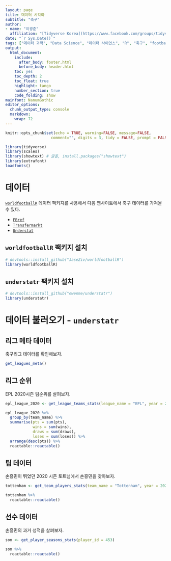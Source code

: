 ```yaml
---
layout: page
title: 데이터 시각화
subtitle: "축구"
author:
- name: "이광춘"
  affiliation: "[Tidyverse Korea](https://www.facebook.com/groups/tidyverse/)"
date: "`r Sys.Date()`"
tags: ["데이터 과학", "Data Science", "데이터 사이언스", "R", "축구", "football"]
output:
  html_document: 
    include:
      after_body: footer.html
      before_body: header.html
    toc: yes
    toc_depth: 2
    toc_float: true
    highlight: tango
    number_section: true
    code_folding: show
mainfont: NanumGothic
editor_options: 
  chunk_output_type: console
  markdown: 
    wrap: 72
---
```


```r
knitr::opts_chunk$set(echo = TRUE, warning=FALSE, message=FALSE,
                    comment="", digits = 3, tidy = FALSE, prompt = FALSE, fig.align = 'center')

library(tidyverse)
library(scales)
library(showtext) # 글꼴, install.packages("showtext")
library(extrafont)
loadfonts()
```


# 데이터 {#football-data}

[`worldfootballR`](https://github.com/JaseZiv/worldfootballR) 데이터 팩키지를 사용해서 다음 웹사이트에서 축구 데이터를 가져올 수 있다.

- [`FBref`](https://fbref.com/en/)
- [`Transfermarkt`](https://www.transfermarkt.com/)
- [`Understat`](https://understat.com/)

## `worldfootballR` 팩키지 설치 {#install-package}

```r
# devtools::install_github("JaseZiv/worldfootballR")
library(worldfootballR)
```

## `understatr` 팩키지 설치 {#install-package-understat}

```r
# devtools::install_github("ewenme/understatr")
library(understatr)
```

# 데이터 불러오기 - `understatr` {#basic-dataset}

## 리그 메타 데이터 {#league-meta}

축구리그 데이터를 확인해보자.

```r
get_leagues_meta()
```

## 리그 순위 {#epl-rank}

EPL 2020시즌 팀순위를 살펴보자.

```r
epl_league_2020 <- get_league_teams_stats(league_name = "EPL", year = 2020)

epl_league_2020 %>% 
  group_by(team_name) %>% 
  summarise(pts = sum(pts),
            wins = sum(wins),
            draws = sum(draws),
            loses = sum(loses)) %>% 
  arrange(desc(pts)) %>% 
  reactable::reactable()
```


## 팀 데이터 {#team-meta}

손흥민이 뛰었던 2020 시즌 토트넘에서 손흥민을 찾아보자.

```r

tottenham <- get_team_players_stats(team_name = "Tottenham", year = 2020)

tottenham %>% 
  reactable::reactable()
```

## 선수 데이터 {#team-player}

손흥민의 과거 성적을 살펴보자.

```r
son <- get_player_seasons_stats(player_id = 453)

son %>% 
  reactable::reactable()
```


